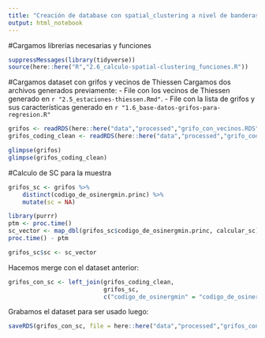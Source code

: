 ```yaml
---
title: "Creación de database con spatial_clustering a nivel de banderas"
output: html_notebook
---
```


#Cargamos librerias necesarias y funciones

```r
suppressMessages(library(tidyverse))
source(here::here("R","2.6_calculo-spatial-clustering_funciones.R"))
```

#Cargamos dataset con grifos y vecinos de Thiessen
Cargamos dos archivos generados previamente:
 - File con los vecinos de Thiessen generado en `r "2.5_estaciones-thiessen.Rmd"`. 
 - File con la lista de grifos y sus características generado en `r "1.6_base-datos-grifos-para-regresion.R"`

```r
grifos <- readRDS(here::here("data","processed","grifo_con_vecinos.RDS"))
grifos_coding_clean <- readRDS(here::here("data","processed","grifo_coding_clean.rds"))

glimpse(grifos)
glimpse(grifos_coding_clean)
```


#Calculo de SC para la muestra



```r
grifos_sc <- grifos %>%
    distinct(codigo_de_osinergmin.princ) %>%
    mutate(sc = NA)
```

```r
library(purrr)
ptm <- proc.time()
sc_vector <- map_dbl(grifos_sc$codigo_de_osinergmin.princ, calcular_sc)
proc.time() - ptm

grifos_sc$sc <- sc_vector


```


Hacemos merge con el dataset anterior:

```r
grifos_con_sc <- left_join(grifos_coding_clean, 
                           grifos_sc, 
                           c("codigo_de_osinergmin" = "codigo_de_osinergmin.princ")) 


```

Grabamos el dataset para ser usado luego:

```r
saveRDS(grifos_con_sc, file = here::here("data","processed","grifos_con_sc.RDS"))
```

